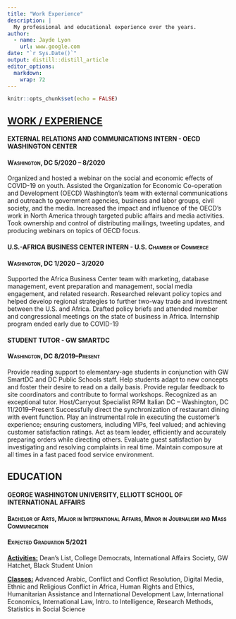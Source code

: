 ```yaml
---
title: "Work Experience"
description: |
  My professional and educational experience over the years.
author:
  - name: Jayde Lyon 
    url: www.google.com
date: "`r Sys.Date()`"
output: distill::distill_article
editor_options: 
  markdown: 
    wrap: 72
---
```


```r
knitr::opts_chunk$set(echo = FALSE)
```

## [**WORK / EXPERIENCE**]{.ul}

#### [EXTERNAL RELATIONS AND COMMUNICATIONS INTERN - OECD WASHINGTON CENTER]{.smallcaps}

#### [Washington, DC 5/2020 -- 8/2020]{.smallcaps}

Organized and hosted a webinar on the social and economic effects of
COVID-19 on youth. Assisted the Organization for Economic Co-operation
and Development (OECD) Washington's team with external communications
and outreach to government agencies, business and labor groups, civil
society, and the media. Increased the impact and influence of the OECD's
work in North America through targeted public affairs and media
activities. Took ownership and control of distributing mailings,
tweeting updates, and producing webinars on topics of OECD focus.

#### [U.S.-AFRICA BUSINESS CENTER INTERN - U.S. Chamber of Commerce]{.smallcaps}

#### [Washington, DC 1/2020 -- 3/2020]{.smallcaps}

Supported the Africa Business Center team with marketing, database
management, event preparation and management, social media engagement,
and related research. Researched relevant policy topics and helped
develop regional strategies to further two-way trade and investment
between the U.S. and Africa. Drafted policy briefs and attended member
and congressional meetings on the state of business in Africa.
Internship program ended early due to COVID-19

#### [STUDENT TUTOR - GW SMARTDC]{.smallcaps}

#### [Washington, DC 8/2019--Present]{.smallcaps}

Provide reading support to elementary-age students in conjunction with
GW SmartDC and DC Public Schools staff. Help students adapt to new
concepts and foster their desire to read on a daily basis. Provide
regular feedback to site coordinators and contribute to formal
workshops. Recognized as an exceptional tutor. Host/Carryout Specialist
RPM Italian DC -- Washington, DC 11/2019--Present Successfully direct
the synchronization of restaurant dining with event function. Play an
instrumental role in executing the customer's experience; ensuring
customers, including VIPs, feel valued; and achieving customer
satisfaction ratings. Act as team leader, efficiently and accurately
preparing orders while directing others. Evaluate guest satisfaction by
investigating and resolving complaints in real time. Maintain composure
at all times in a fast paced food service environment.

## EDUCATION

#### [GEORGE WASHINGTON UNIVERSITY, ELLIOTT SCHOOL OF INTERNATIONAL AFFAIRS]{.smallcaps}

#### [Bachelor of Arts, Major in International Affairs, Minor in Journalism and Mass Communication]{.smallcaps}

#### [Expected Graduation 5/2021]{.smallcaps}

[**Activities:**]{.ul} Dean's List, College Democrats, International
Affairs Society, GW Hatchet, Black Student Union

[**Classes:**]{.ul} Advanced Arabic, Conflict and Conflict Resolution,
Digital Media, Ethnic and Religious Conflict in Africa, Human Rights and
Ethics, Humanitarian Assistance and International Development Law,
International Economics, International Law, Intro. to Intelligence,
Research Methods, Statistics in Social Science
